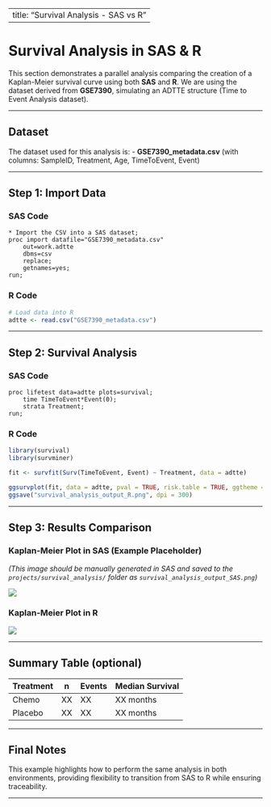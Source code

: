 
---
title: "Survival Analysis - SAS vs R"
---

# Survival Analysis in SAS & R

This section demonstrates a parallel analysis comparing the creation of a Kaplan-Meier survival curve using both **SAS** and **R**.
We are using the dataset derived from **GSE7390**, simulating an ADTTE structure (Time to Event Analysis dataset).

---

## Dataset

The dataset used for this analysis is:
- **GSE7390_metadata.csv** (with columns: SampleID, Treatment, Age, TimeToEvent, Event)

---

## Step 1: Import Data

### SAS Code

```sas
* Import the CSV into a SAS dataset;
proc import datafile="GSE7390_metadata.csv"
    out=work.adtte
    dbms=csv
    replace;
    getnames=yes;
run;
```

### R Code

```r
# Load data into R
adtte <- read.csv("GSE7390_metadata.csv")
```

---

## Step 2: Survival Analysis

### SAS Code

```sas
proc lifetest data=adtte plots=survival;
    time TimeToEvent*Event(0);
    strata Treatment;
run;
```

### R Code

```r
library(survival)
library(survminer)

fit <- survfit(Surv(TimeToEvent, Event) ~ Treatment, data = adtte)

ggsurvplot(fit, data = adtte, pval = TRUE, risk.table = TRUE, ggtheme = theme_minimal())
ggsave("survival_analysis_output_R.png", dpi = 300)
```

---

## Step 3: Results Comparison

### Kaplan-Meier Plot in SAS (Example Placeholder)
*(This image should be manually generated in SAS and saved to the `projects/survival_analysis/` folder as `survival_analysis_output_SAS.png`)*

![](survival_analysis_output_SAS.png)

### Kaplan-Meier Plot in R

![](survival_analysis_output_R.png)

---

## Summary Table (optional)

| Treatment | n | Events | Median Survival |
|---|---|---|---|
| Chemo | XX | XX | XX months |
| Placebo | XX | XX | XX months |

---

## Final Notes

This example highlights how to perform the same analysis in both environments, providing flexibility to transition from SAS to R while ensuring traceability.

---
